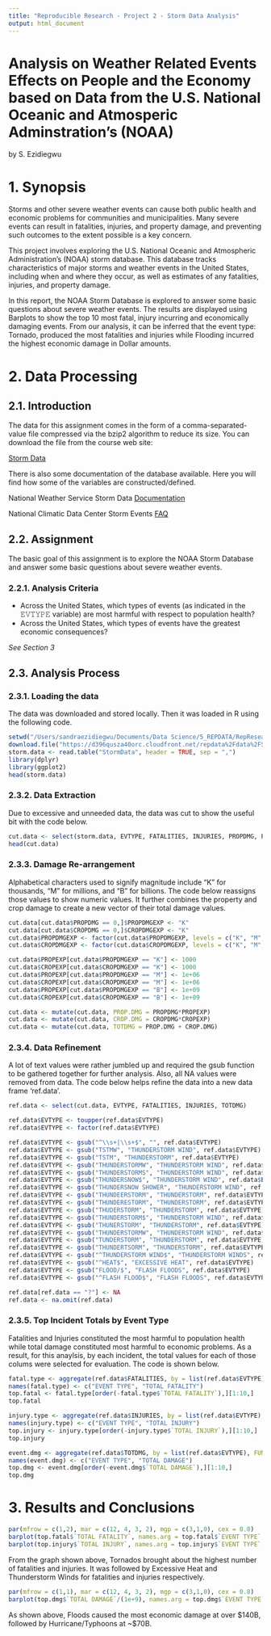 ```yaml
---
title: "Reproducible Research - Project 2 - Storm Data Analysis"
output: html_document
---
```

# Analysis on Weather Related Events Effects on People and the Economy based on Data from the U.S. National Oceanic and Atmosperic Adminstration's (NOAA)
by S. Ezidiegwu

# 1. Synopsis
Storms and other severe weather events can cause both public health and economic problems for communities and municipalities. Many severe events can result in fatalities, injuries, and property damage, and preventing such outcomes to the extent possible is a key concern.

This project involves exploring the U.S. National Oceanic and Atmospheric Administration's (NOAA) storm database. This database tracks characteristics of major storms and weather events in the United States, including when and where they occur, as well as estimates of any fatalities, injuries, and property damage.

In this report, the NOAA Storm Database is explored to answer some basic questions about severe weather events. The results are displayed using Barplots to show the top 10 most fatal, injury incurring and economically damaging events. From our analysis, it can be inferred that the event type: Tornado, produced the most fatalities and injuries while Flooding incurred the highest economic damage in Dollar amounts.

# 2. Data Processing

## 2.1. Introduction
The data for this assignment comes in the form of a comma-separated-value file compressed via the bzip2 algorithm to reduce its size. You can download the file from the course web site:

[Storm Data](https://d396qusza40orc.cloudfront.net/repdata%2Fdata%2FStormData.csv.bz2)

There is also some documentation of the database available. Here you will find how some of the variables are constructed/defined.

National Weather Service Storm Data [Documentation](https://d396qusza40orc.cloudfront.net/repdata%2Fpeer2_doc%2Fpd01016005curr.pdf)

National Climatic Data Center Storm Events [FAQ](https://d396qusza40orc.cloudfront.net/repdata%2Fpeer2_doc%2FNCDC%20Storm%20Events-FAQ%20Page.pdf)

## 2.2. Assignment
The basic goal of this assignment is to explore the NOAA Storm Database and answer some basic questions about severe weather events.

### 2.2.1. Analysis Criteria
- Across the United States, which types of events (as indicated in the 𝙴𝚅𝚃𝚈𝙿𝙴 variable) are most harmful with respect to population health?
- Across the United States, which types of events have the greatest economic consequences?

*See Section 3*

## 2.3. Analysis Process

### 2.3.1. Loading the data
The data was downloaded and stored locally. Then it was loaded in R using the following code.
```r
setwd("/Users/sandraezidiegwu/Documents/Data Science/5_REPDATA/RepResearch/Storm Data Project/")
download.file("https://d396qusza40orc.cloudfront.net/repdata%2Fdata%2FStormData.csv.bz2", destfile = "StormData", method = "curl")
storm.data <- read.table("StormData", header = TRUE, sep = ",")
library(dplyr)
library(ggplot2)
head(storm.data)
```

### 2.3.2. Data Extraction
Due to excessive and unneeded data, the data was cut to show the useful bit with the code below.
```r
cut.data <- select(storm.data, EVTYPE, FATALITIES, INJURIES, PROPDMG, PROPDMGEXP, CROPDMG, CROPDMGEXP)
head(cut.data)
```

### 2.3.3. Damage Re-arrangement
Alphabetical characters used to signify magnitude
include “K” for thousands, “M” for millions, and “B” for billions. The code below reassigns those values to show numeric values. It further combines the property and crop damage to create a new vector of their total damage values.
```r
cut.data[cut.data$PROPDMG == 0,]$PROPDMGEXP <- "K"
cut.data[cut.data$CROPDMG == 0,]$CROPDMGEXP <- "K"
cut.data$PROPDMGEXP <- factor(cut.data$PROPDMGEXP, levels = c("K", "M", "B"))
cut.data$CROPDMGEXP <- factor(cut.data$CROPDMGEXP, levels = c("K", "M", "B"))

cut.data$PROPEXP[cut.data$PROPDMGEXP == "K"] <- 1000
cut.data$CROPEXP[cut.data$CROPDMGEXP == "K"] <- 1000
cut.data$PROPEXP[cut.data$PROPDMGEXP == "M"] <- 1e+06
cut.data$CROPEXP[cut.data$CROPDMGEXP == "M"] <- 1e+06
cut.data$PROPEXP[cut.data$PROPDMGEXP == "B"] <- 1e+09
cut.data$CROPEXP[cut.data$CROPDMGEXP == "B"] <- 1e+09

cut.data <- mutate(cut.data, PROP.DMG = PROPDMG*PROPEXP)
cut.data <- mutate(cut.data, CROP.DMG = CROPDMG*CROPEXP)
cut.data <- mutate(cut.data, TOTDMG = PROP.DMG + CROP.DMG)
```

### 2.3.4. Data Refinement
A lot of text values were rather jumbled up and required the gsub function to be gathered together for further analysis. Also, all NA values were removed from data. The code below helps refine the data into a new data frame 'ref.data'.
```r
ref.data <- select(cut.data, EVTYPE, FATALITIES, INJURIES, TOTDMG)

ref.data$EVTYPE <- toupper(ref.data$EVTYPE)
ref.data$EVTYPE <- factor(ref.data$EVTYPE)

ref.data$EVTYPE <- gsub("^\\s+|\\s+$", "", ref.data$EVTYPE)
ref.data$EVTYPE <- gsub("TSTMW", "THUNDERSTORM WIND", ref.data$EVTYPE)
ref.data$EVTYPE <- gsub("TSTM", "THUNDERSTORM", ref.data$EVTYPE)
ref.data$EVTYPE <- gsub("THUNDERSTORMW", "THUNDERSTORM WIND", ref.data$EVTYPE)
ref.data$EVTYPE <- gsub("THUNDERSTORMS", "THUNDERSTORM WIND", ref.data$EVTYPE)
ref.data$EVTYPE <- gsub("THUNDERSNOW$", "THUNDERSTORM WIND", ref.data$EVTYPE)
ref.data$EVTYPE <- gsub("THUNDERSNOW SHOWER", "THUNDERSTORM WIND", ref.data$EVTYPE)
ref.data$EVTYPE <- gsub("THUNDEERSTORM", "THUNDERSTORM", ref.data$EVTYPE)
ref.data$EVTYPE <- gsub("THUNDERESTORM", "THUNDERSTORM", ref.data$EVTYPE)
ref.data$EVTYPE <- gsub("THUDERSTORM", "THUNDERSTORM", ref.data$EVTYPE)
ref.data$EVTYPE <- gsub("THUNDERSTORM$", "THUNDERSTORM WIND", ref.data$EVTYPE)
ref.data$EVTYPE <- gsub("THUNERSTORM", "THUNDERSTORM", ref.data$EVTYPE)
ref.data$EVTYPE <- gsub("THUNDERSTORMW", "THUNDERSTORM WIND", ref.data$EVTYPE)
ref.data$EVTYPE <- gsub("TUNDERSTORM", "THUNDERSTORM", ref.data$EVTYPE)
ref.data$EVTYPE <- gsub("THUNDERTSORM", "THUNDERSTORM", ref.data$EVTYPE)
ref.data$EVTYPE <- gsub("^THUNDERSTORM WIND$", "THUNDERSTORM WINDS", ref.data$EVTYPE)
ref.data$EVTYPE <- gsub("^HEAT$", "EXCESSIVE HEAT", ref.data$EVTYPE)
ref.data$EVTYPE <- gsub("FLOOD/$", "FLASH FLOODS", ref.data$EVTYPE)
ref.data$EVTYPE <- gsub("^FLASH FLOOD$", "FLASH FLOODS", ref.data$EVTYPE)

ref.data[ref.data == "?"] <- NA
ref.data <- na.omit(ref.data)
```

### 2.3.5. Top Incident Totals by Event Type
Fatalities and Injuries constituted the most harmful to population health while total damage constituted most harmful to economic problems. As a result, for this anaylsis, by each incident, the total values for each of those colums were selected for evaluation. The code is shown below.
```r
fatal.type <- aggregate(ref.data$FATALITIES, by = list(ref.data$EVTYPE), FUN = sum)
names(fatal.type) <- c("EVENT TYPE", "TOTAL FATALITY")
top.fatal <- fatal.type[order(-fatal.type$`TOTAL FATALITY`),][1:10,]
top.fatal

injury.type <- aggregate(ref.data$INJURIES, by = list(ref.data$EVTYPE), FUN = sum)
names(injury.type) <- c("EVENT TYPE", "TOTAL INJURY")
top.injury <- injury.type[order(-injury.type$`TOTAL INJURY`),][1:10,]
top.injury

event.dmg <- aggregate(ref.data$TOTDMG, by = list(ref.data$EVTYPE), FUN = sum)
names(event.dmg) <- c("EVENT TYPE", "TOTAL DAMAGE")
top.dmg <- event.dmg[order(-event.dmg$`TOTAL DAMAGE`),][1:10,]
top.dmg
```

# 3. Results and Conclusions
```r
par(mfrow = c(1,2), mar = c(12, 4, 3, 2), mgp = c(3,1,0), cex = 0.8)
barplot(top.fatal$`TOTAL FATALITY`, names.arg = top.fatal$`EVENT TYPE`, las = 3, col = 'magenta', main = "Highest Fatality by Events", ylab = "# of Fatalities")
barplot(top.injury$`TOTAL INJURY`, names.arg = top.injury$`EVENT TYPE`, las = 3, col = 'red', main = "Highest Injury by Events", ylab = "# of Injuries")
```

From the graph shown above, Tornados brought about the highest number of fatalities and injuries. It was followed by Excessive Heat and Thunderstorm Winds for fatalities and injuries respectively. 

```r
par(mfrow = c(1,1), mar = c(12, 4, 3, 2), mgp = c(3,1,0), cex = 0.8)
barplot(top.dmg$`TOTAL DAMAGE`/(1e+9), names.arg = top.dmg$`EVENT TYPE`, las = 3, col = 'green', main = "Highest Economic Damage by Events", ylab = "Damage Cost ($ billions)")
```

As shown above, Floods caused the most economic damage at over $140B, followed by Hurricane/Typhoons at ~$70B.